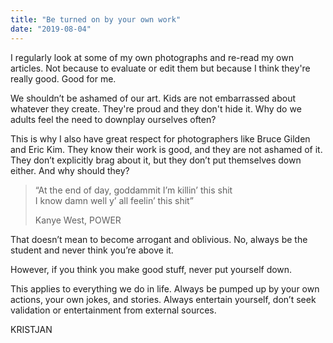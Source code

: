```yaml
---
title: "Be turned on by your own work"
date: "2019-08-04"
---
```


I regularly look at some of my own photographs and re-read my own articles. Not because to evaluate or edit them but because I think they're really good. Good for me.

We shouldn’t be ashamed of our art. Kids are not embarrassed about whatever they create. They're proud and they don't hide it. Why do we adults feel the need to downplay ourselves often?

This is why I also have great respect for photographers like Bruce Gilden and Eric Kim. They know their work is good, and they are not ashamed of it. They don’t explicitly brag about it, but they don’t put themselves down either. And why should they?

> “At the end of day, goddammit I’m killin’ this shit  
> I know damn well y’ all feelin’ this shit”
> 
> Kanye West, POWER

That doesn’t mean to become arrogant and oblivious. No, always be the student and never think you’re above it.

However, if you think you make good stuff, never put yourself down.

This applies to everything we do in life. Always be pumped up by your own actions, your own jokes, and stories. Always entertain yourself, don’t seek validation or entertainment from external sources.

KRISTJAN
